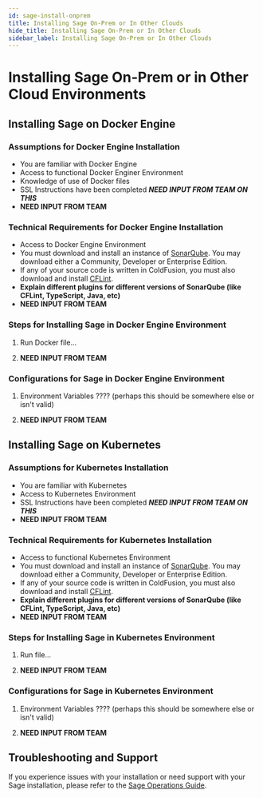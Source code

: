 ```yaml
---
id: sage-install-onprem
title: Installing Sage On-Prem or In Other Clouds
hide_title: Installing Sage On-Prem or In Other Clouds
sidebar_label: Installing Sage On-Prem or In Other Clouds
---
```


# Installing Sage On-Prem or in Other Cloud Environments

## Installing Sage on Docker Engine

### Assumptions for Docker Engine Installation

- You are familiar with Docker Engine
- Access to functional Docker Enginer Environment
- Knowledge of use of Docker files
- SSL Instructions have been completed **_NEED INPUT FROM TEAM ON THIS_**
- **NEED INPUT FROM TEAM**

### Technical Requirements for Docker Engine Installation

- Access to Docker Engine Environment
- You must download and install an instance of [SonarQube](https://www.sonarqube.org/downloads/). You may download either a Community, Developer or Enterprise Edition.
- If any of your source code is written in ColdFusion, you must also download and install [CFLint](https://github.com/stepstone-tech/sonar-coldfusion/releases/tag/2.0.0).
- **Explain different plugins for different versions of SonarQube (like CFLint, TypeScript, Java, etc)**
- **NEED INPUT FROM TEAM**

### Steps for Installing Sage in Docker Engine Environment

1. Run Docker file...

2. **NEED INPUT FROM TEAM**

### Configurations for Sage in Docker Engine Environment

1. Environment Variables ???? (perhaps this should be somewhere else or isn't valid)

2. **NEED INPUT FROM TEAM**

## Installing Sage on Kubernetes

### Assumptions for Kubernetes Installation

- You are familiar with Kubernetes
- Access to Kubernetes Environment
- SSL Instructions have been completed **_NEED INPUT FROM TEAM ON THIS_**
- **NEED INPUT FROM TEAM**

### Technical Requirements for Kubernetes Installation

- Access to functional Kubernetes Environment
- You must download and install an instance of [SonarQube](https://www.sonarqube.org/downloads/). You may download either a Community, Developer or Enterprise Edition.
- If any of your source code is written in ColdFusion, you must also download and install [CFLint](https://github.com/stepstone-tech/sonar-coldfusion/releases/tag/2.0.0).
- **Explain different plugins for different versions of SonarQube (like CFLint, TypeScript, Java, etc)**
- **NEED INPUT FROM TEAM**

### Steps for Installing Sage in Kubernetes Environment

1. Run file...

2. **NEED INPUT FROM TEAM**

### Configurations for Sage in Kubernetes Environment

1. Environment Variables ???? (perhaps this should be somewhere else or isn't valid)

2. **NEED INPUT FROM TEAM**

## Troubleshooting and Support

If you experience issues with your installation or need support with your Sage installation, please refer to the [Sage Operations Guide](sage-operations-guide.mdx).
